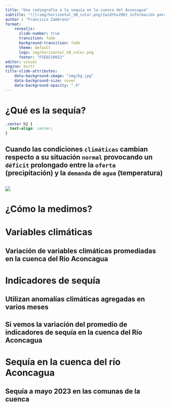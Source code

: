 ```yaml
---
title: "Una radiografía a la sequía en la cuenca del Aconcagua"
subtitle: "![](img/horizontal_SB_color.png){width=200} información para actuar en tiempos de sequía <br> ![](img/logo_umayor.png){width=300} ![](img/logo_hemera.png){width=400} "
author : "Francisco Zambrano"
format: 
    revealjs:
      slide-number: true
      transition: fade
      background-transition: fade
      theme: default
      logo: img/horizontal_SB_color.png
      footer: "FSEQ210022"
editor: visual
engine: knitr
title-slide-attributes:
    data-background-image: "img/bg.jpg"
    data-background-size: cover
    data-background-opacity: ".4"
---
```


# ¿Qué es la sequía? {background-color='orange'}

```css
.center h2 {
  text-align: center;
}
```

## Cuando las condiciones `climáticas` cambian respecto a su situación `normal` provocando un `déficit` prolongado entre la `oferta` (precipitación) y la `demanda` de `agua` (temperatura) {.center}

##

![](img/wmo_drought_español.png){fig-align='center'}

## {background-image='img/sequía.jpg'}

## {background-image='img/tropical-rainforest.jpg'}

# ¿Cómo la medimos? {background-color='lightblue'}

## {background-image='img/water_balance2.jpeg' background-size='contain'}

# Variables climáticas {background-color='orange'} 

## Variación de variables climáticas promediadas en la cuenca del Río Aconcagua {.center}

## {background-image=img/clima_aconcagua.png background-size='contain'}

<!-- ## Variables climáticas {.smaller}  -->

<!-- Datos mensuales entre 1981-2023   -->
<!-- Fuente: [odes-chile.org/app/unidades](https://odes-chile.org/app/unidades) -->

<!-- :::{.columns} -->
<!-- :::{.column width="50%"} -->
<!-- - Precipitación -->

<!-- ![](img/odes_precipitacion.png) -->

<!-- ::: -->

<!-- :::{.column width="50%"} -->
<!-- - Temperatura -> Evapotranspiración -->

<!-- ![](img/odes_et0.png) -->

<!-- ::: -->
<!-- ::: -->

<!-- ## Variables climáticas {.smaller}  -->

<!-- Datos mensuales entre 1981-2023   -->
<!-- Fuente: [odes-chile.org/app/unidades](https://odes-chile.org/app/unidades) -->

<!-- :::{.columns} -->
<!-- :::{.column width="50%"} -->
<!-- - Humedad de suelo -->

<!-- ![](img/odes_humedad_suelo.png) -->

<!-- ::: -->

<!-- :::{.column width="50%"} -->
<!-- - Vegetación -->

<!-- ::: -->
<!-- ::: -->

# Indicadores de sequía {background-color='darkgreen'}

## Utilizan anomalías climáticas agregadas en varios meses {.center}

## Si vemos la variación del promedio de indicadores de sequía en la cuenca del Río Aconcagua {.center}

## {background-image=img/clima_aconcagua.png background-size='contain'}

## {background-image=img/sequia_aconcagua.png background-size='contain'}

<!-- ## Anomalías {.smaller} -->

<!-- Datos mensuales entre 1981-2023   -->
<!-- Fuente: [odes-chile.org/app/unidades](https://odes-chile.org/app/unidades) -->

<!-- :::{.columns} -->
<!-- :::{.column width="50%"} -->
<!-- - Precipitación -> SPI-12 -->

<!-- ![](img/odes_spi12.png) -->

<!-- ::: -->

<!-- :::{.column width="50%"} -->
<!-- - Evapotranspiración -> EDDI-12 -->

<!-- ![](img/odes_eddi12.png) -->

<!-- ::: -->
<!-- ::: -->

<!-- ## Anomalías {.smaller} -->

<!-- Datos mensuales entre 1981-2023   -->
<!-- Fuente: [odes-chile.org/app/unidades](https://odes-chile.org/app/unidades) -->

<!-- :::{.columns} -->
<!-- :::{.column width="50%"} -->
<!-- - Humedad de suelo -->

<!-- ![](img/odes_SMA.png) -->

<!-- ::: -->

<!-- :::{.column width="50%"} -->
<!-- - Vegetación -->

<!-- ![](img/odes_zcNDVI6.png) -->
<!-- ::: -->
<!-- ::: -->

# Sequía en la cuenca del río Aconcagua {background-color='grey'}

## Sequía a mayo 2023 en las comunas de la cuenca {.center}

## {background-image='img/map_spi12_aconcagua.png' background-size='contain'}

## {background-image='img/map_eddi12_aconcagua.png' background-size='contain'}

## {background-image='img/map_zcsma_aconcagua.png' background-size='contain'}

## {background-image='img/map_zcndvi_aconcagua.png' background-size='contain'}

## {background-image='img/ODES_Logo_animación.gif' background-size='contain'}
<!-- ## Niveles de sequía -->

<!-- ::: {.columns} -->
<!-- ::: {.column width="50%"} -->
<!-- ![](img/map_spei12.png) -->
<!-- ::: -->
<!-- ::: {.column width="50%"} -->

<!-- ```{r} -->
<!-- library(gt) -->
<!-- library(tibble) -->
<!-- palette <- c('#730000','#E60000','#FFAA00','#FFD37F','#FFFF00','#FFFFFF','#8CCDEF','#00BFFF','#1D90FF','#4169E1','#0000FF') -->
<!-- labels <-  c("Sequía excepcional", "Sequía extrema", "Sequía severa", "Sequía moderada", "Anormalmente seco",'Normal',"Anormalmente humedo",'Moderadamente humedo','Severamente humedo','Extramademente humedo', 'Excepcionalmente humedo') -->

<!-- data.frame(`Percentiles` = c('0-2','2-5','5-10','10-20','20-30','30-70','70-80','80-90','90-95','95-98','98-100'), -->
<!--                                niveles = labels) |> as_tibble() |> gt() |>  cols_align( -->
<!--     align = "center", -->
<!--     columns = everything() -->
<!--   ) |> data_color(palette = palette,method = 'factor',levels = labels) -->
<!-- ``` -->
<!-- ::: -->
<!-- ::: -->
